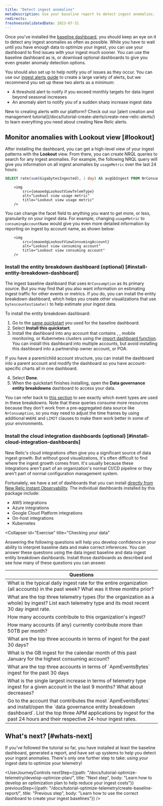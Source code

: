 ```yaml
---
title: "Detect ingest anomalies"
metaDescription: Use your baseline report to detect ingest anomalies.
redirects:
freshnessValidatedDate: 2023-07-31
---
```





Once you've installed the [baseline dashboard](/docs/tutorial-optimize-telemetry/create-baseline-report/), you should keep an eye on it to detect any ingest anomalies as often as possible. While you have to wait until you have enough data to optimize your ingest, you can use your dashboard to find issues with your ingest much sooner. You can use the baseline dashboard as is, or download optional dashboards to give you even greater anomaly detection options.

You should also set up <InlinePopover type="alerts" /> to help notify you of issues as they occur. You can use our [ingest alerts guide](/docs/accounts/accounts-billing/new-relic-one-pricing-billing/usage-queries-alerts) to create a large variety of alerts, but we recommend you set up these two alerts as a minimum:

* A threshold alert to notify if you exceed monthly targets for data ingest beyond seasonal increases
* An anomaly alert to notify you of a sudden sharp increase ingest data

<Callout variant="tip">
New to creating alerts with our platform? Check out our [alert creation and management tutorial](/docs/tutorial-create-alerts/create-new-relic-alerts/) to learn everything you need about creating New Relic alerts.
</Callout>

## Monitor anomalies with Lookout view [#lookout]

After installing the dashboard, you can get a high-level view of your ingest patterns with the **Lookout** view. From there, you can create NRQL queries to search for any ingest anomalies. For example, the following NRQL query will give you information on all ingest anomalies by `usageMetric` over the last 24 hours:

```sql
SELECT rate(sum(GigabytesIngested), 1 day) AS avgGbIngest FROM NrConsumption WHERE productLine='DataPlatform' FACET usageMetric 
```

        <img
            src={omaoedgLookoutViewTelemType}
            alt="Lookout view usage metric"
            title="Lookout view usage metric"
        />

You can change the facet field to anything you want to get more, or less, granularity on your ingest data. For example, changing `usageMetric` to `consumingAccountName` would give you even more detailed information by reporting on ingest by account name, as shown below:

        <img
            src={omaoedgLookoutViewConsumingAccount}
            alt="Lookout view consuming account"
            title="Lookout view consuming account"
        />

### Install the entity breakdown dashboard (optional) [#install-entity-breakdown-dashboard]

The ingest baseline dashboard that uses `NrConsumption` as its primary source. But you may find that you also want information on estimating ingest traffic for other events or metrics. If you do, you can install the entity breakdown dashboard, which helps you create other visualizations that use `bytescountestimate()` to help estimate your ingest data. 

To install the entity breakdown dashboard: 

1. Go to the [same quickstart](https://onenr.io/0PoR8zpDYQG) you used for the baseline dashboard.
2. Select **Install this quickstart**.
3. Install the dashboard into any account that contains <InlinePopover type="apm" />, <InlinePopover type="browser" />, mobile monitoring, or Kubernetes clusters using the [import dashboard function](/docs/query-your-data/explore-query-data/dashboards/introduction-dashboards/#dashboards-import). You can install this dashboard into multiple accounts, but avoid installing this dashboard into a partnership owner account, or POA.

<Callout variant="tip">
If you have a parent/child account structure, you can install the dashboard into a parent account and modify the dashboard so you have account-specific charts all in one dashboard.
</Callout>

4. Select **Done**.
5. When the quickstart finishes installing, open the **Data governance entity breakdowns** dashboard to access your data.

You can refer back to [this section](/docs/new-relic-solutions/observability-maturity/operational-efficiency/dg-baselining#understand-nr-consumption-metrics) to see exactly which event types are used in these breakdowns. Note that these queries consume more resources because they don't work from a pre-aggregated data source like `NrConsumption`, so you may need to adjust the time frames by using additional `WHERE` and `LIMIT` clauses to make them work better in some of your environments.

### Install the cloud integration dashboards (optional) [#install-cloud-integration-dashboards]

New Relic's cloud integrations often give you a significant source of data ingest growth. But without good visualizations, it's often difficult to find where the ingest growth comes from. It's usually because these integrations aren't part of an organization's normal CI/CD pipeline or they aren't part of normal configuration management system.

Fortunately, we have a set of dashboards that you can install [directly from New Relic Instant Observability](https://onenr.io/0EPwJJO9Ow7). The individual dashboards installed by this package include:
* AWS integrations
* Azure integrations
* Google Cloud Platform integrations
* On-host integrations
* Kubernetes

<Collapser
    id="Exercise"
    title="Checking your data"
>

Answering the following questions will help you develop confidence in your ability to interpret baseline data and make correct inferences. You can answer these questions using the data ingest baseline and data ingest entity breakdown dashboards. Install those dashboards as described and see how many of these questions you can answer.

<table>
    <thead>
        <tr>
            <th>
                Questions    
            </th>
        </tr>
    </thead>
    <tbody>
        <tr>
            <td>
                What is the typical daily ingest rate for the entire organization (all accounts) in the past week?  What was it three months prior?
            </td>
        </tr>
        <tr>
            <td>
                What are the top three telemetry types (for the organization as a whole) by ingest?  List each telemetry type and its most recent 30 day ingest rate. 
            </td>
        </tr>
        <tr>
            <td>
                How many accounts contribute to this organization's ingest?
            </td>
        </tr>
        <tr>
            <td>
                How many accounts (if any) currently contribute more than 50TB per month?  
            </td>
        </tr>
        <tr>
            <td>
                What are the top three accounts in terms of ingest for the past 30 days?  
            </td>
        </tr>
        <tr>
            <td>
                What is the GB ingest for the calendar month of this past January for the highest consuming account?     
            </td>
        </tr>
        <tr>
            <td>
                What are the top three accounts in terms of `ApmEventsBytes` ingest for the past 30 days    
            </td>
        </tr>
        <tr>
            <td>
                What is the single largest increase in terms of telemetry type ingest for a given account in the last 9 months? What about decreases?
            </td>
        </tr>
        <tr>
            <td>
                Go to the account that contributes the most `ApmEventsBytes` and install/open the `data governance entity breakdown dashboard`.  List the top three APM applications by ingest for the past 24 hours and their respective 24-hour ingest rates.
            </td>
        </tr>
    </tbody>
</table>
</Collapser>


## What's next? [#whats-next]

If you've followed the tutorial so far, you have installed at least the baseline dashboard, generated a report, and have set up systems to help you detect your ingest anomalies. There's only one further step to take: using your ingest data to optimize your telemetry!

<UserJourneyControls
    nextStep={{path: "/docs/tutorial-optimize-telemetry/develop-optimize-plan/", title: "Next step", body: "Learn how to develop an optimization plan to help reduce your ingest costs"}}
    previousStep={{path: "/docs/tutorial-optimize-telemetry/create-baseline-report/", title: "Previous step", body: "Learn how to use the correct dashboard to create your ingest baselines"}}
/>